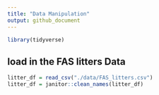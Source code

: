 ```yaml
---
title: "Data Manipulation"
output: github_document
---
```


```r
library(tidyverse)
```

## load in the FAS litters Data

```r
litter_df = read_csv("./data/FAS_litters.csv")
litter_df = janitor::clean_names(litter_df)
```

